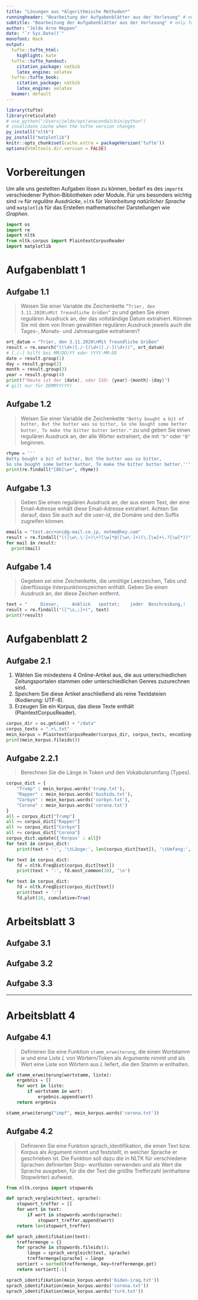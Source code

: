 ```yaml
---
title: "Lösungen aus *Algorithmische Methoden*"
runningheader: "Bearbeitung der Aufgabenblätter aus der Vorlesung" # only for pdf output
subtitle: "Bearbeitung der Aufgabenblätter aus der Vorlesung" # only for html output
author: "Jeldo Arno Meppen"
date: "`r Sys.Date()`"
monofont: Hack
output:
  tufte::tufte_html:
    highlight: kate
  tufte::tufte_handout:
    citation_package: natbib
    latex_engine: xelatex
  tufte::tufte_book:
    citation_package: natbib
    latex_engine: xelatex
  beamer: default
---
```


```r
library(tufte)
library(reticulate)
# use_python("/Users/jeldo/opt/anaconda3/bin/python")
# invalidate cache when the tufte version changes
py_install("nltk")
py_install("matplotlib")
knitr::opts_chunk$set(cache.extra = packageVersion('tufte'))
options(htmltools.dir.version = FALSE)
```

# Vorbereitungen

Um alle uns gestellten Aufgaben lösen zu können, bedarf es des `import`s verschiedener Python-Bibliotheken oder Module. Für uns besonders wichtig sind `re` für *reguläre Ausdrücke*, `nltk` für *Verarbeitung natürlicher Sprache* und `matplotlib` für das Erstellen mathematischer Darstellungen wie *Graphen*.

```python
import os
import re
import nltk
from nltk.corpus import PlaintextCorpusReader
import matplotlib
```

# Aufgabenblatt 1

## Aufgabe 1.1

> Weisen Sie einer Variable die Zeichenkette `”Trier, den 3.11.2020\nMit freundliche Grüßen”` zu und geben Sie einen regulären Ausdruck an, der das vollständige Datum extrahiert.
Können Sie mit dem von Ihnen gewählten regulären Ausdruck jeweils auch die Tages-, Monats- und Jahresangabe extrahieren?

```python
ort_datum = "Trier, den 3.11.2020\nMit freundliche Grüßen"
result = re.search("((\d+)[./-](\d+)[./-](\d+))", ort_datum)
# [./-] hilft bei MM/DD/YY oder YYYY-MM-DD
date = result.group(1)
day = result.group(2)
month = result.group(3)
year = result.group(4)
print(f"Heute ist der {date}, oder ISO: {year}-{month}-{day}")
# gilt nur für DDMMYY(YY)
```

## Aufgabe 1.2

> Weisen Sie einer Variable die Zeichenkette `"Betty bought a bit of butter, But the butter was so bitter, So she bought some better butter, To make the bitter butter better."` zu und geben Sie einen regulären Ausdruck an, der alle Wörter extrahiert, die mit `"b"` oder `"B"` beginnen.

```python
rhyme = '''
Betty bought a bit of butter, But the butter was so bitter, 
So she bought some better butter, To make the bitter butter better.'''
print(re.findall("[Bb]\w+", rhyme))
```

## Aufgabe 1.3

> Geben Sie einen regulären Ausdruck an, der aus einem Text, der eine Email-Adresse enhält diese Email-Adresse extrahiert.
Achten Sie darauf, dass Sie auch auf die user-id, die Domäne und den Suffix zugreifen können.

```python
emails = "test.acc+uni@g-mail.co.jp, notme@hey.com"
result = re.findall("(([\w\.\-]+)\+?[\w]*@([\w\-]+)(\.[\w]+\.?[\w]*))", emails)
for mail in result:
  print(mail)
```

## Aufgabe 1.4

> Gegeben sei eine Zeichenkette, die unnötige Leerzeichen, Tabs und überflüssige Interpunktionszeichen enthält.
Geben Sie einen Ausdruck an, der diese Zeichen entfernt.

```python
text = "     Dieser,     Anblick   spottet;    jeder  Beschreibung,!   "
result = re.findall("([^\s,;]+)", text)
print(*result)
```

# Aufgabenblatt 2

## Aufgabe 2.1

1. Wählen Sie mindestens 4 Online-Artikel aus, die aus unterschiedlichen Zeitungsportalen stammen oder unterschiedlichen Genres zuzurechnen sind.
2. Speichern Sie diese Artikel anschließend als reine Textdateien (Kodierung: UTF-8).
3. Erzeugen Sie ein Korpus, das diese Texte enthält (PlaintextCorpusReader).

```python
corpus_dir = os.getcwd() + "/data"
corpus_texts = ".+\.txt"
mein_korpus = PlaintextCorpusReader(corpus_dir, corpus_texts, encoding='utf-8')
print(mein_korpus.fileids())
```

## Aufgabe 2.2.1

> Berechnen Sie die Länge in Token und den Vokabularumfang (Types).

```python
corpus_dict = {
    "Trump" : mein_korpus.words('trump.txt'),
    "Rapper" : mein_korpus.words('bushido.txt'),
    "Corbyn" : mein_korpus.words('corbyn.txt'),
    "Corona" : mein_korpus.words('corona.txt')
}
all = corpus_dict["Trump"]
all += corpus_dict["Rapper"]
all += corpus_dict["Corbyn"]
all += corpus_dict["Corona"]
corpus_dict.update({'Korpus' : all})
for text in corpus_dict:
    print(text + ':', '\tLänge:', len(corpus_dict[text]), '\tUmfang:', len(set(corpus_dict[text])))
```

```python
for text in corpus_dict:
    fd = nltk.FreqDist(corpus_dict[text])
    print(text + ':', fd.most_common(10), '\n')
```

```python
for text in corpus_dict:
    fd = nltk.FreqDist(corpus_dict[text])
    print(text + ':')
    fd.plot(10, cumulative=True)
```

# Arbeitsblatt 3

## Aufgabe 3.1

## Aufgabe 3.2

## Aufgabe 3.3


---

# Arbeitsblatt 4

## Aufgabe 4.1

> Definieren Sie eine Funktion `stamm_erweiterung`, die einen Wortstamm $w$ und eine Liste $L$ von Wörtern/Token als Argumente nimmt und als Wert eine Liste von Wörtern aus $L$ liefert, die den Stamm $w$ enthalten.

```python
def stamm_erweiterung(wortstamm, liste):
    ergebnis = []
    for wort in liste:
        if wortstamm in wort:
            ergebnis.append(wort)
    return ergebnis
```

```python
stamm_erweiterung("impf", mein_korpus.words('corona.txt'))
```
## Aufgabe 4.2

> Definieren Sie eine Funktion sprach_identifikation, die einen Text bzw. Korpus
als Argument nimmt und feststellt, in welcher Sprache er geschrieben ist.
Die Funktion soll dazu die in NLTK für verschiedene Sprachen definierten Stop- wortlisten verwenden und als Wert die Sprache ausgeben, für die der Text die größte Trefferzahl (enthaltene Stopwörter) aufweist.

```python
from nltk.corpus import stopwords
```

```python
def sprach_vergleich(text, sprache):
    stopwort_treffer = []
    for wort in text:
        if wort in stopwords.words(sprache):
            stopwort_treffer.append(wort)
    return len(stopwort_treffer)
```

```python
def sprach_identifikation(text):
    treffermenge = {}
    for sprache in stopwords.fileids():
        länge = sprach_vergleich(text, sprache)
        treffermenge[sprache] = länge
    sortiert = sorted(treffermenge, key=treffermenge.get)
    return sortiert[-1]
```

```python
sprach_identifikation(mein_korpus.words('biden-iraq.txt'))
sprach_identifikation(mein_korpus.words('corona.txt'))
sprach_identifikation(mein_korpus.words('turk.txt'))
```

